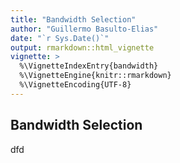 ```yaml
---
title: "Bandwidth Selection"
author: "Guillermo Basulto-Elias"
date: "`r Sys.Date()`"
output: rmarkdown::html_vignette
vignette: >
  %\VignetteIndexEntry{bandwidth}
  %\VignetteEngine{knitr::rmarkdown}
  %\VignetteEncoding{UTF-8}
---
```


## Bandwidth Selection

dfd
